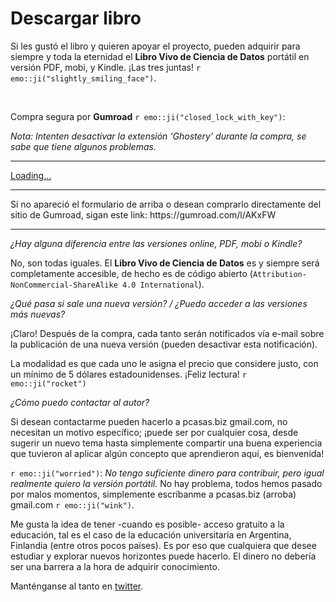 # Descargar libro {#descargar-libro}

Si les gustó el libro y quieren apoyar el proyecto, pueden adquirir para siempre y toda la eternidad el **Libro Vivo de Ciencia de Datos** portátil en versión PDF, mobi, y Kindle. ¡Las tres juntas! `r emo::ji("slightly_smiling_face")`. 

<br> 

Compra segura por **Gumroad** `r emo::ji("closed_lock_with_key")`: 

_Nota: Intenten desactivar la extensión 'Ghostery' durante la compra, se sabe que tiene algunos problemas._ 


---

<script src="https://gumroad.com/js/gumroad-embed.js"></script>
<div class="gumroad-product-embed" data-gumroad-product-id="AKxFW"><a href="https://gumroad.com/l/AKxFW">Loading...</a></div>

---

Si no apareció el formulario de arriba o desean comprarlo directamente del sitio de Gumroad, sigan este link: https://gumroad.com/l/AKxFW


---

_¿Hay alguna diferencia entre las versiones online, PDF, mobi o Kindle?_

No, son todas iguales. El **Libro Vivo de Ciencia de Datos** es y siempre será completamente accesible, de hecho es de código abierto  (`Attribution-NonCommercial-ShareAlike 4.0 International`).

_¿Qué pasa si sale una nueva versión? / ¿Puedo acceder a las versiones más nuevas?_

¡Claro! Después de la compra, cada tanto serán notificados vía e-mail sobre la publicación de una nueva versión (pueden desactivar esta notificación).

La modalidad es que cada uno le asigna el precio que considere justo, con un mínimo de 5 dólares estadounidenses. ¡Feliz lectura! `r emo::ji("rocket")`

_¿Cómo puedo contactar al autor?_

Si desean contactarme pueden hacerlo a pcasas.biz <arroba> gmail.com, no necesitan un motivo específico; ¡puede ser por cualquier cosa, desde sugerir un nuevo tema hasta simplemente compartir una buena experiencia que tuvieron al aplicar algún concepto que aprendieron aquí, es bienvenida!


`r emo::ji("worried")`: _No tengo suficiente dinero para contribuir, pero igual *realmente* quiero la versión portátil._
No hay problema, todos hemos pasado por malos momentos, simplemente escríbanme a pcasas.biz (arroba) gmail.com `r emo::ji("wink")`.

Me gusta la idea de tener -cuando es posible- acceso gratuito a la educación, tal es el caso de la educación universitaria en Argentina, Finlandia (entre otros pocos países). Es por eso que cualquiera que desee estudiar y explorar nuevos horizontes puede hacerlo. El dinero no debería ser una barrera a la hora de adquirir conocimiento.


Manténganse al tanto en [twitter](https://twitter.com/pabloc_ds).



